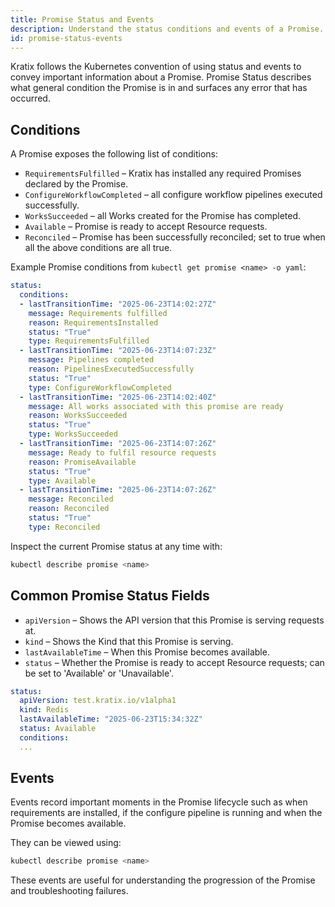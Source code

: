 ```yaml
---
title: Promise Status and Events
description: Understand the status conditions and events of a Promise.
id: promise-status-events
---
```


Kratix follows the Kubernetes convention of using status and events to convey important information about a Promise.
Promise Status describes what general condition the Promise is in and surfaces any error that has occurred.

## Conditions

A Promise exposes the following list of conditions:

- `RequirementsFulfilled` – Kratix has installed any required Promises declared by the Promise.
- `ConfigureWorkflowCompleted` – all configure workflow pipelines executed successfully.
- `WorksSucceeded` – all Works created for the Promise has completed.
- `Available` – Promise is ready to accept Resource requests.
- `Reconciled` – Promise has been successfully reconciled; set to true when all the above conditions are all true.

Example Promise conditions from `kubectl get promise <name> -o yaml`:

```yaml
status:
  conditions:
  - lastTransitionTime: "2025-06-23T14:02:27Z"
    message: Requirements fulfilled
    reason: RequirementsInstalled
    status: "True"
    type: RequirementsFulfilled
  - lastTransitionTime: "2025-06-23T14:07:23Z"
    message: Pipelines completed
    reason: PipelinesExecutedSuccessfully
    status: "True"
    type: ConfigureWorkflowCompleted
  - lastTransitionTime: "2025-06-23T14:02:40Z"
    message: All works associated with this promise are ready
    reason: WorksSucceeded
    status: "True"
    type: WorksSucceeded
  - lastTransitionTime: "2025-06-23T14:07:26Z"
    message: Ready to fulfil resource requests
    reason: PromiseAvailable
    status: "True"
    type: Available
  - lastTransitionTime: "2025-06-23T14:07:26Z"
    message: Reconciled
    reason: Reconciled
    status: "True"
    type: Reconciled
```

Inspect the current Promise status at any time with:

```bash
kubectl describe promise <name>
```

## Common Promise Status Fields

- `apiVersion` – Shows the API version that this Promise is serving requests at.
- `kind` – Shows the Kind that this Promise is serving.
- `lastAvailableTime` – When this Promise becomes available.
- `status` – Whether the Promise is ready to accept Resource requests; can be set to 'Available' or 'Unavailable'.

```yaml
status:
  apiVersion: test.kratix.io/v1alpha1
  kind: Redis
  lastAvailableTime: "2025-06-23T15:34:32Z"
  status: Available
  conditions:
  ...
```

## Events

Events record important moments in the Promise lifecycle such as when requirements are installed,
if the configure pipeline is running and when the Promise becomes available.

They can be viewed using:

```bash
kubectl describe promise <name>
```

These events are useful for understanding the progression of the Promise and troubleshooting failures.
